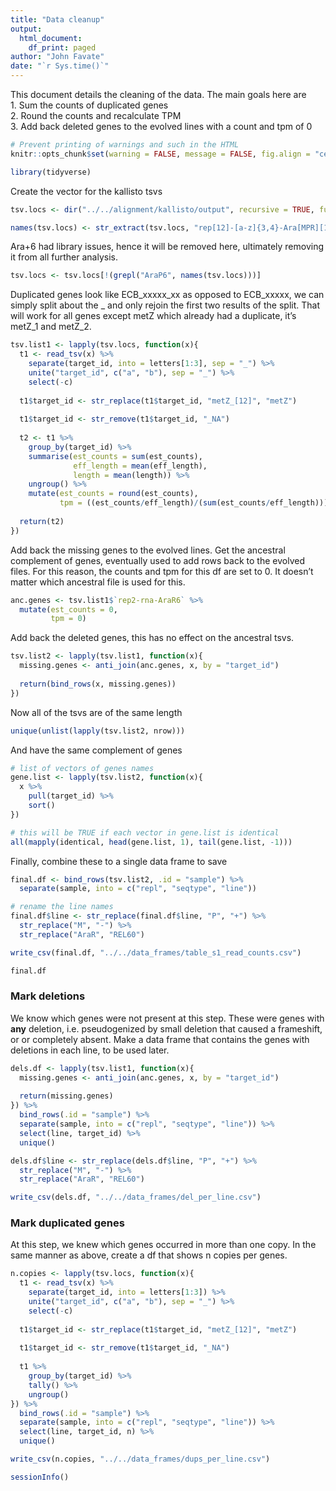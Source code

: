 ```yaml
---
title: "Data cleanup"
output: 
  html_document:
    df_print: paged
author: "John Favate"
date: "`r Sys.time()`"
---
```


<style type="text/css">
.main-container {
  max-width: 1100px;
  margin-left: auto;
  margin-right: auto;
}
</style>

This document details the cleaning of the data. The main goals here are  
1. Sum the counts of duplicated genes  
2. Round the counts and recalculate TPM  
3. Add back deleted genes to the evolved lines with a count and tpm of 0
```r
# Prevent printing of warnings and such in the HTML
knitr::opts_chunk$set(warning = FALSE, message = FALSE, fig.align = "center")
```

```r
library(tidyverse)
```

Create the vector for the kallisto tsvs
```r
tsv.locs <- dir("../../alignment/kallisto/output", recursive = TRUE, full.names = TRUE, pattern = ".tsv")

names(tsv.locs) <- str_extract(tsv.locs, "rep[12]-[a-z]{3,4}-Ara[MPR][1-7]")
```

Ara+6 had library issues, hence it will be removed here, ultimately removing it from all further analysis. 
```r
tsv.locs <- tsv.locs[!(grepl("AraP6", names(tsv.locs)))]
```

Duplicated genes look like ECB_xxxxx_xx as opposed to ECB_xxxxx, we can simply split about the _ and only rejoin the first two results of the split. That will work for all genes except metZ which already had a duplicate, it's metZ_1 and metZ_2.
```r
tsv.list1 <- lapply(tsv.locs, function(x){
  t1 <- read_tsv(x) %>%
    separate(target_id, into = letters[1:3], sep = "_") %>%                      # separate target_id to three cols
    unite("target_id", c("a", "b"), sep = "_") %>%                               # only put the first two cols back together
    select(-c)                                                                   # discard last col
  
  t1$target_id <- str_replace(t1$target_id, "metZ_[12]", "metZ")                 # replace the _# for metZ
  
  t1$target_id <- str_remove(t1$target_id, "_NA")                                # _NA is appended to tRNAs, remove it
  
  t2 <- t1 %>% 
    group_by(target_id) %>%                                                      # for each target_id
    summarise(est_counts = sum(est_counts),                                      # sum the counts
              eff_length = mean(eff_length),                                     # avg eff_length
              length = mean(length)) %>%                                         # avg length
    ungroup() %>% 
    mutate(est_counts = round(est_counts),                                       # round counts
           tpm = ((est_counts/eff_length)/(sum(est_counts/eff_length)))*1000000) # recalc TPM
  
  return(t2)
})
```

Add back the missing genes to the evolved lines. Get the ancestral complement of genes, eventually used to add rows back to the evolved files. For this reason, the counts and tpm for this df are set to 0. It doesn't matter which ancestral file is used for this.
```r
anc.genes <- tsv.list1$`rep2-rna-AraR6` %>% 
  mutate(est_counts = 0,
         tpm = 0)
```

Add back the deleted genes, this has no effect on the ancestral tsvs.
```r
tsv.list2 <- lapply(tsv.list1, function(x){
  missing.genes <- anti_join(anc.genes, x, by = "target_id")
  
  return(bind_rows(x, missing.genes))
})
```

Now all of the tsvs are of the same length
```r
unique(unlist(lapply(tsv.list2, nrow)))
```

And have the same complement of genes
```r
# list of vectors of genes names
gene.list <- lapply(tsv.list2, function(x){
  x %>% 
    pull(target_id) %>% 
    sort()
})

# this will be TRUE if each vector in gene.list is identical
all(mapply(identical, head(gene.list, 1), tail(gene.list, -1)))
```

Finally, combine these to a single data frame to save
```r
final.df <- bind_rows(tsv.list2, .id = "sample") %>% 
  separate(sample, into = c("repl", "seqtype", "line"))

# rename the line names
final.df$line <- str_replace(final.df$line, "P", "+") %>% 
  str_replace("M", "-") %>% 
  str_replace("AraR", "REL60")

write_csv(final.df, "../../data_frames/table_s1_read_counts.csv")

final.df
```

### Mark deletions

We know which genes were not present at this step. These were genes with **any** deletion, i.e. pseudogenized by small deletion that caused a frameshift, or or completely absent. Make a data frame that contains the genes with deletions in each line, to be used later. 
```r
dels.df <- lapply(tsv.list1, function(x){
  missing.genes <- anti_join(anc.genes, x, by = "target_id")
  
  return(missing.genes)
}) %>% 
  bind_rows(.id = "sample") %>% 
  separate(sample, into = c("repl", "seqtype", "line")) %>% 
  select(line, target_id) %>% 
  unique()

dels.df$line <- str_replace(dels.df$line, "P", "+") %>% 
  str_replace("M", "-") %>% 
  str_replace("AraR", "REL60")

write_csv(dels.df, "../../data_frames/del_per_line.csv")
```

### Mark duplicated genes

At this step, we knew which genes occurred in more than one copy. In the same manner as above, create a df that shows n copies per genes. 
```r
n.copies <- lapply(tsv.locs, function(x){
  t1 <- read_tsv(x) %>%
    separate(target_id, into = letters[1:3]) %>%
    unite("target_id", c("a", "b"), sep = "_") %>%
    select(-c)
  
  t1$target_id <- str_replace(t1$target_id, "metZ_[12]", "metZ")
  
  t1$target_id <- str_remove(t1$target_id, "_NA")
  
  t1 %>% 
    group_by(target_id) %>% 
    tally() %>% 
    ungroup()
}) %>% 
  bind_rows(.id = "sample") %>% 
  separate(sample, into = c("repl", "seqtype", "line")) %>% 
  select(line, target_id, n) %>% 
  unique()

write_csv(n.copies, "../../data_frames/dups_per_line.csv")
```

```r
sessionInfo()
```

